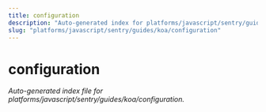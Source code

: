 ```yaml
---
title: configuration
description: "Auto-generated index for platforms/javascript/sentry/guides/koa/configuration"
slug: "platforms/javascript/sentry/guides/koa/configuration"
---
```


# configuration

_Auto-generated index file for platforms/javascript/sentry/guides/koa/configuration._
